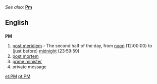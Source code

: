 ''See also:'' '''[[Pm]]'''
==English==
==={{initialism}}===
'''PM'''

# [[post meridiem]] - The second half of the day, from [[noon]] (12:00:00) to (just before) [[midnight]] (23:59:59)
# [[post mortem]]
# [[prime minister]]
# private message

[[et:PM]]
[[pt:PM]]